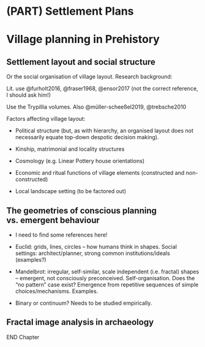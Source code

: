 # (PART) Settlement Plans {.unnumbered}

# Village planning in Prehistory

## Settlement layout and social structure

Or the social organisation of village layout. Research background:

Lit. use @furholt2016, @fraser1968, @ensor2017 (not the correct reference, I should ask him!)

Use the Trypillia volumes. Also @müller-scheeßel2019, @trebsche2010

Factors affecting village layout:

-   Political structure (but, as with hierarchy, an organised layout does not necessarily equate top-down despotic decision making).

-   Kinship, matrimonial and locality structures

-   Cosmology (e.g. Linear Pottery house orientations)

-   Economic and ritual functions of village elements (constructed and non-constructed)

-   Local landscape setting (to be factored out)

## The geometries of conscious planning vs. emergent behaviour

-   I need to find some references here!

-   Euclid: grids, lines, circles -- how humans think in shapes. Social settings: architect/planner, strong common institutions/ideals (examples?)

-   Mandelbrot: irregular, self-similar, scale independent (i.e. fractal) shapes -- emergent, not consciously preconceived. Self-organisation. Does the "no pattern" case exist? Emergence from repetitive sequences of simple choices/mechanisms. Examples.

-   Binary or continuum? Needs to be studied empirically.

## Fractal image analysis in archaeology

END Chapter
